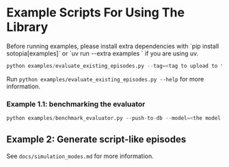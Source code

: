 
# Example Scripts For Using The Library

<Callout type="info" emoji="ℹ️">
  Before running examples, please install extra dependencies with `pip install sotopia[examples]` or `uv run --extra examples <the example script>` if you are using uv.
</Callout>

```python
python examples/evaluate_existing_episodes.py --tag=<tag to upload to the database> --model=<the model used to re-evaluate the existing episodes> --batch_size=<batch size used for evaluation> --push-to-db
```

Run ```python examples/evaluate_existing_episodes.py --help``` for more information.

### Example 1.1: benchmarking the evaluator
```python
python examples/benchmark_evaluator.py --push-to-db --model=<the model used to be evaluated as evaluator> --tag=<tag to upload to the database> --batch_size=10
```

## Example 2: Generate script-like episodes
See `docs/simulation_modes.md` for more information.
